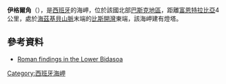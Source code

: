 '''伊格爾角'''（{{lang-es|Cabo Higuer}}），是[[西班牙|西班牙]]的海岬，位於該國北部[[巴斯克地區|巴斯克地區]]，距離[[富恩特拉比亞|富恩特拉比亞]]4公里，處於[[海茲基貝山脈|海茲基貝山脈]]末端的[[比斯開灣|比斯開灣]]東端，該海岬建有燈塔。

==參考資料==
* [http://www.euskomedia.org/PDFAnlt/munibe/karta1982/34217224.pdf Roman findings in the Lower Bidasoa] {{Wayback|url=http://www.euskomedia.org/PDFAnlt/munibe/karta1982/34217224.pdf |date=20160304065410 }} {{es icon}}

{{coord|43.390|N|1.796|W|dim:5000_region:ES|display=title}}

{{Spain-geo-stub}}
[[Category:西班牙海岬|Category:西班牙海岬]]